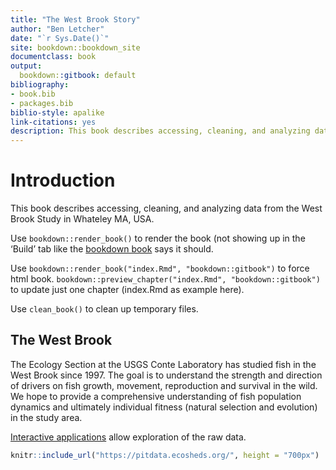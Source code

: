 ```yaml
--- 
title: "The West Brook Story"
author: "Ben Letcher"
date: "`r Sys.Date()`"
site: bookdown::bookdown_site
documentclass: book
output:
  bookdown::gitbook: default
bibliography:
- book.bib
- packages.bib
biblio-style: apalike
link-citations: yes
description: This book describes accessing, cleaning, and analyzing data from the West Brook Study in western MA, USA
---
```


# Introduction

This book describes accessing, cleaning, and analyzing data from the West Brook Study in Whateley MA, USA.

Use `bookdown::render_book()` to render the book (not showing up in the 'Build' tab like the [bookdown book](https://bookdown.org/yihui/bookdown/usage.html) says it should.   

Use `bookdown::render_book("index.Rmd", "bookdown::gitbook")` to force html book. `bookdown::preview_chapter("index.Rmd", "bookdown::gitbook")` to update just one chapter (index.Rmd as example here). 

Use `clean_book()` to clean up temporary files.


## The West Brook
The Ecology Section at the USGS Conte Laboratory has studied fish in the West Brook since 1997. The goal is to understand the strength and direction of drivers on fish growth, movement, reproduction and survival in the wild. We hope to provide a comprehensive understanding of fish population dynamics and ultimately individual fitness (natural selection and evolution) in the study area.  

[Interactive applications](https://pitdata.ecosheds.org/) allow exploration of the raw data.
```r
knitr::include_url("https://pitdata.ecosheds.org/", height = "700px")
```

